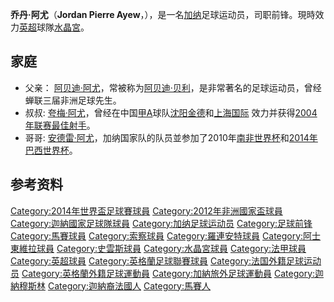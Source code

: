{{noteta|G1=足球|G2=法甲|G3=EPL
|1=zh-hans:阿尤;zh-hk:阿休;zh-tw:阿尤;
|2=zh-hans:乔丹;zh-hk:佐敦;zh-tw:喬丹
}}
{{Infobox football biography
| name                  = 乔丹·阿尤<br />Jordan Ayew
| image                 = 20150331 Mali vs Ghana 023.jpg
| image_size            = 
| fullname              = Jordan Pierre Ayew<ref>{{cite web |title=List of Players |url=http://www.cafonline.com/userfiles/file/CAN2012/Group%20D%20teams.pdf |publisher=Confederation of African Football |format=PDF |page=4 |archiveurl=https://web.archive.org/web/20131109004153/http://www.cafonline.com/userfiles/file/CAN2012/Group%20D%20teams.pdf |archivedate=2013-11-09 |deadurl=yes |accessdate=2019-08-01 }}</ref>
| englishfullname = Jordan Pierre Ayew 
| nickname = 
| birth_date            = {{Birth date and age|1991|9|11|df=y}}
| birth_place           = 法国[[马赛|马赛]]
| height                = 1.82 m<ref>{{cite web |url=https://www.om.net/equipes/effectifs/joueurs/15172/ayew-jordan |title=Fiche joueur Jordan Ayew |publisher=Olympique de Marseille |accessdate=23 October 2015 |archiveurl=https://web.archive.org/web/20150815024530/https://www.om.net/equipes/effectifs/joueurs/15172/ayew-jordan |archivedate=2015-08-15 |deadurl=no }}</ref>
| currentclub           = [[水晶宮足球會|水晶宮]]
| clubnumber            = 9
| youthyears1           = 2000–2006 
| youthclubs1           = Lyon Duchère
| youthyears2           = 2006–2009 
| youthclubs2           = [[奧林匹克馬賽|馬賽]]
| years1                = 2009–2014
| clubs1                = [[奧林匹克馬賽|馬賽]]
| caps1                 = 111
| goals1                = 14
| years2                = 2014
| clubs2                = → [[索肖足球俱乐部|索肖]] 
| caps2                 = 17
| goals2                = 5
| years3                = 2014–2015
| clubs3                = [[洛里昂足球俱樂部|洛里昂]] 
| caps3                 = 31
| goals3                = 12
| years4                = 2015–2017
| clubs4                = [[阿士東維拉足球會|阿士東維拉]]
| caps4                 = 52
| goals4                = 10
| years5                = 2017–2019
| clubs5                = [[斯旺西城足球俱樂部|斯旺西]]
| caps5                 = 50
| goals5                = 8
| years6                = 2018–2019
| clubs6                = → [[水晶宮足球會|水晶宮]] (外借)
| caps6                 = 20
| goals6                = 1
| years7                = 2019–
| clubs7                = [[水晶宮足球會|水晶宮]]
| caps7                 = 0
| goals7                = 0
| nationalyears1        = 2010
| nationalteam1         = 迦納U20
| nationalcaps1         = 1
| nationalgoals1        = 1
| nationalyears2        = 2010–
| nationalteam2         = [[迦納國家足球隊|迦納]]
| nationalcaps2         = 51<!-- When you update this parameter, please update the ntupdate parameter! -->
| nationalgoals2        = 14<!-- When you update this parameter, please update the ntupdate parameter! -->
| club-update           = 17:44, 2 February 2019 (UTC)
| ntupdate              = 18 November 2018
}}

'''乔丹·阿尤'''（'''Jordan Pierre Ayew'''，{{bd|1991年|9月11日|||catIdx=Ayew}}），是一名[[加纳|加纳]]足球运动员，司职前锋。現時效力[[英超|英超]]球隊[[水晶宮足球會|水晶宮]]。

==家庭==
*父亲： [[阿贝迪·阿尤|阿贝迪·阿尤]]，常被称为[[阿贝迪·贝利|阿贝迪·贝利]]，是非常著名的足球运动员，曾经蝉联三届非洲足球先生。
*叔叔: [[夸梅·阿尤|夸梅·阿尤]]，曾经在中国[[甲A|甲A]]球队[[沈阳金德|沈阳金德]]和[[上海国际|上海国际]] 效力并获得[[2004年中国足球超级联赛|2004年联赛最佳射手]]。
*哥哥: [[安德雷·阿尤|安德雷·阿尤]]，加纳国家队的队员並参加了2010年[[南非世界杯|南非世界杯]]和[[2014年巴西世界杯|2014年巴西世界杯]]。

== 参考资料 ==
{{reflist}}

{{水晶宮球員名單}}
{{2014年世界杯足球赛加纳参赛名单}}

{{DEFAULTSORT:Ayew, Jordan}}
[[Category:2014年世界盃足球賽球員|Category:2014年世界盃足球賽球員]]
[[Category:2012年非洲國家盃球員|Category:2012年非洲國家盃球員]]
[[Category:迦納國家足球隊球員|Category:迦納國家足球隊球員]]
[[Category:加纳足球运动员|Category:加纳足球运动员]]
[[Category:足球前锋|Category:足球前锋]]
[[Category:馬賽球員|Category:馬賽球員]]
[[Category:索察球員|Category:索察球員]]
[[Category:羅連安特球員|Category:羅連安特球員]]
[[Category:阿士東維拉球員|Category:阿士東維拉球員]]
[[Category:史雲斯球員|Category:史雲斯球員]]
[[Category:水晶宮球員|Category:水晶宮球員]]
[[Category:法甲球員|Category:法甲球員]]
[[Category:英超球員|Category:英超球員]]
[[Category:英格蘭足球聯賽球員|Category:英格蘭足球聯賽球員]]
[[Category:法国外籍足球运动员|Category:法国外籍足球运动员]]
[[Category:英格蘭外籍足球運動員|Category:英格蘭外籍足球運動員]]
[[Category:加納旅外足球運動員|Category:加納旅外足球運動員]]
[[Category:迦納穆斯林|Category:迦納穆斯林]]
[[Category:迦納裔法國人|Category:迦納裔法國人]]
[[Category:馬賽人|Category:馬賽人]]